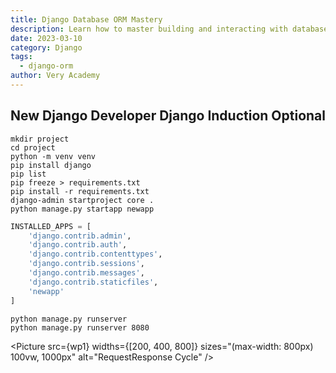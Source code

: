 ```yaml
---
title: Django Database ORM Mastery
description: Learn how to master building and interacting with databases within a Django project.
date: 2023-03-10
category: Django
tags:
  - django-orm
author: Very Academy
---
```



## New Django Developer Django Induction Optional

```
mkdir project
cd project
python -m venv venv
pip install django
pip list
pip freeze > requirements.txt
pip install -r requirements.txt
django-admin startproject core .
python manage.py startapp newapp
```

```py
INSTALLED_APPS = [
    'django.contrib.admin',
    'django.contrib.auth',
    'django.contrib.contenttypes',
    'django.contrib.sessions',
    'django.contrib.messages',
    'django.contrib.staticfiles',
    'newapp'
]
```

```
python manage.py runserver
python manage.py runserver 8080
```


<Picture
  src={wp1}
  widths={[200, 400, 800]}
  sizes="(max-width: 800px) 100vw, 1000px"
  alt="RequestResponse Cycle"
/>
